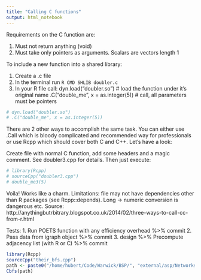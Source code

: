 ```yaml
---
title: "Calling C functions"
output: html_notebook
---
```


Requirements on the C function are:

1.  Must not return anything (void)
2.  Must take only pointers as arguments. Scalars are vectors length 1

To include a new function into a shared library:

1. Create a .c file
2. In the terminal run `R CMD SHLIB doubler.c`
3. In your R file call:
    dyn.load("doubler.so")  # load the function under it's original name
    .C("double_me", x = as.integer(5))  # call, all parameters must be pointers
```r
# dyn.load("doubler.so")
# .C("double_me", x = as.integer(5))
```

There are 2 other ways to accomplish the same task. You can either use .Call which is bloody complicated and recommended way for professionals or use Rcpp which should cover both C and C++. Let's have a look:

Create file with normal C function, add some headers and a magic comment. See doubler3.cpp for details.
Then just execute:
```r
# library(Rcpp)
# sourceCpp("doubler3.cpp")
# double_me3(5)
```
Voila! Works like a charm.
Limitations: file may not have dependencies other than R packages (see Rcpp::depends). Long -> numeric conversion is dangerous etc.
Source: http://anythingbutrbitrary.blogspot.co.uk/2014/02/three-ways-to-call-cc-from-r.html


Tests:
1. Run POETS function with any efficiency overhead %>% commit
2. Pass data from igraph object %>% commit
3. design %>% Precompute adjacency list (with R or C) %>% commit

```r
library(Rcpp)
sourceCpp("their_bfs.cpp")
path <- paste0("/home/hubert/Code/Warwick/BSP/", "external/asp/Networks/n5.edges")
Cbfs(path)
```

